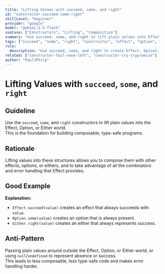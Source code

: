 ```yaml
---
title: "Lifting Values with succeed, some, and right"
id: "constructor-succeed-some-right"
skillLevel: "beginner"
provider: "google"
model: "gemini-2.5-flash"
useCase: ["Constructors", "Lifting", "Composition"]
summary: "Use succeed, some, and right to lift plain values into Effect, Option, or Either, making them composable and type-safe."
tags: ["succeed", "some", "right", "constructor", "effect", "option", "either", "lifting"]
rule:
  description: "Use succeed, some, and right to create Effect, Option, or Either from plain values."
related: ["constructor-fail-none-left", "constructor-try-trypromise"]
author: "PaulJPhilp"
---
```


# Lifting Values with `succeed`, `some`, and `right`

## Guideline

Use the `succeed`, `some`, and `right` constructors to lift plain values into the Effect, Option, or Either world.  
This is the foundation for building composable, type-safe programs.

## Rationale

Lifting values into these structures allows you to compose them with other effects, options, or eithers, and to take advantage of all the combinators and error handling that Effect provides.

## Good Example

<Example path="./src/constructor-succeed-some-right.ts" />

**Explanation:**  
- `Effect.succeed(value)` creates an effect that always succeeds with `value`.
- `Option.some(value)` creates an option that is always present.
- `Either.right(value)` creates an either that always represents success.

## Anti-Pattern

Passing plain values around outside the Effect, Option, or Either world, or using `null`/`undefined` to represent absence or success.  
This leads to less composable, less type-safe code and makes error handling harder.